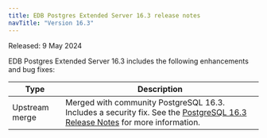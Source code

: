 ```yaml
---
title: EDB Postgres Extended Server 16.3 release notes
navTitle: "Version 16.3"
---
```


Released: 9 May 2024

EDB Postgres Extended Server 16.3 includes the following enhancements and bug fixes:

|      Type      |                                                                                                                                                                                 Description                                                                                                                                                                                
| -------------- | ---------------------------------------------------------------------------------------------------------------------------------------------------------------------------------------------------------------------------------------------------------------------------------------------------------------------------------------------------------------------------
| Upstream merge | Merged with community PostgreSQL 16.3. Includes a security fix. See the [PostgreSQL 16.3 Release Notes](https://www.postgresql.org/docs/16/release-16-3.html) for more information.                                                                    
